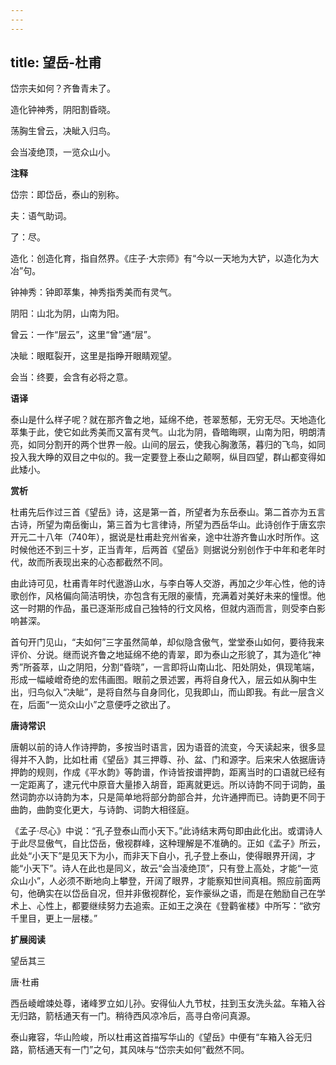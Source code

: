 ```yaml
---
---
---
```

title: 望岳-杜甫
---

岱宗夫如何？齐鲁青未了。

造化钟神秀，阴阳割昏晓。

荡胸生曾云，决眦入归鸟。

会当凌绝顶，一览众山小。

**注释**

岱宗：即岱岳，泰山的别称。

夫：语气助词。

了：尽。

造化：创造化育，指自然界。《庄子·大宗师》有“今以一天地为大铲，以造化为大冶”句。

钟神秀：钟即萃集，神秀指秀美而有灵气。

阴阳：山北为阴，山南为阳。

曾云：一作“层云”，这里“曾”通“层”。

决眦：眼眶裂开，这里是指睁开眼睛观望。

会当：终要，会含有必将之意。

**语译**

泰山是什么样子呢？就在那齐鲁之地，延绵不绝，苍翠葱郁，无穷无尽。天地造化萃集于此，使它如此秀美而又富有灵气。山北为阴，昏暗晦暝，山南为阳，明朗清亮，如同分割开的两个世界一般。山间的层云，使我心胸激荡，暮归的飞鸟，如同投入我大睁的双目之中似的。我一定要登上泰山之颠啊，纵目四望，群山都变得如此矮小。

**赏析**

杜甫先后作过三首《望岳》诗，这是第一首，所望者为东岳泰山。第二首亦为五言古诗，所望为南岳衡山，第三首为七言律诗，所望为西岳华山。此诗创作于唐玄宗开元二十八年（740年），据说是杜甫赴兖州省亲，途中壮游齐鲁山水时所作。这时候他还不到三十岁，正当青年，后两首《望岳》则据说分别创作于中年和老年时代，故而所表现出来的心态都截然不同。

由此诗可见，杜甫青年时代遨游山水，与李白等人交游，再加之少年心性，他的诗歌创作，风格偏向简洁明快，亦包含有无限的豪情，充满着对美好未来的憧憬。他这一时期的作品，虽已逐渐形成自己独特的行文风格，但就内涵而言，则受李白影响甚深。

首句开门见山，“夫如何”三字虽然简单，却似隐含傲气，堂堂泰山如何，要待我来评价、分说。继而说齐鲁之地延绵不绝的青翠，即为泰山之形貌了，其为造化“神秀”所荟萃，山之阴阳，分割“昏晓”，一言即将山南山北、阳处阴处，俱现笔端，形成一幅崚嶒奇绝的宏伟画图。眼前之景述罢，再将自身代入，层云如从胸中生出，归鸟似入“决眦”，是将自然与自身同化，见我即山，而山即我。有此一层含义在，后面“一览众山小”之意便呼之欲出了。

**唐诗常识**

唐朝以前的诗人作诗押韵，多按当时语言，因为语音的流变，今天读起来，很多显得并不入韵，比如杜甫《望岳》其三押尊、孙、盆、门和源字。后来宋人依据唐诗押韵的规则，作成《平水韵》等韵谱，作诗皆按谱押韵，距离当时的口语就已经有一定距离了，逮元代中原音大量掺入胡音，距离就更远。所以诗韵不同于词韵，虽然词韵亦以诗韵为本，只是简单地将部分韵部合并，允许通押而已。诗韵更不同于曲韵，曲韵变化更大，与诗韵、词韵大相径庭。

《孟子·尽心》中说：“孔子登泰山而小天下。”此诗结末两句即由此化出。或谓诗人于此尽显傲气，自比岱岳，傲视群峰，这种理解是不准确的。正如《孟子》所云，此处“小天下”是见天下为小，而非天下自小，孔子登上泰山，使得眼界开阔，才能“小天下”。诗人在此也是同义，故云“会当凌绝顶”，只有登上高处，才能“一览众山小”，人必须不断地向上攀登，开阔了眼界，才能察知世间真相。照应前面两句，他确实在以岱岳自况，但并非傲视群伦，妄作豪纵之语，而是在勉励自己在学术上、心性上，都要继续努力去追索。正如王之涣在《登鹳雀楼》中所写：“欲穷千里目，更上一层楼。”

**扩展阅读**

望岳其三

唐·杜甫

西岳崚嶒竦处尊，诸峰罗立如儿孙。安得仙人九节杖，拄到玉女洗头盆。车箱入谷无归路，箭栝通天有一门。稍待西风凉冷后，高寻白帝问真源。

泰山雍容，华山险峻，所以杜甫这首描写华山的《望岳》中便有“车箱入谷无归路，箭栝通天有一门”之句，其风味与“岱宗夫如何”截然不同。